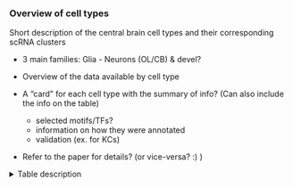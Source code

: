 ### Overview of cell types

Short description of the central brain cell types and their corresponding scRNA clusters

* 3 main families: Glia - Neurons (OL/CB)  & devel?

* Overview of the data available by cell type

* A "card" for each cell type with the summary of info? 
    (Can also include the info on the table)
    - selected motifs/TFs?
    - information on how they were annotated
    - validation (ex. for KCs)
    
* Refer to the paper for details? (or vice-versa? :) )

<details><summary> Table description</summary>

Has information about the different clusters/cell types, e.g. correspondence across datasets (RNA-ATAC), & within clusterings (e.g. different granularity within ATAC), it also has some notes from Jasper (e.g. neurotransmitter, whether it is glia/neuron… & some clarifications, such as "confidence level", which cell types it might include [some are not just one cell type], or what was used to annotate it [e.g. specific marker]...)

Relevant columns?: 
- Cell type/ Cluster (full name)
- Description
- Certainty
- Neurotransmitter 
- 'ID' in RNA and ATAC datasets

We could also provide the list of cell IDs per cluster

</details>

